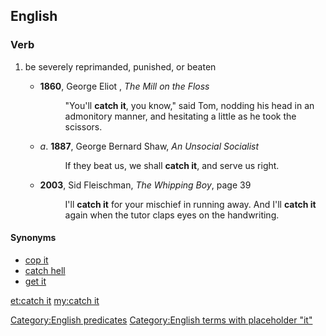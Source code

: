 ==English==

===Verb===
{{en-verb|head=[[catch]] [[it]]|catches it|catching it|caught it}}

# {{idiomatic}} be severely reprimanded, punished, or beaten
#* '''1860''', George Eliot , ''The Mill on the Floss''
#*: "You'll '''catch it''', you know," said Tom, nodding his head in an admonitory manner, and hesitating a little as he took the scissors.
#* ''a''. '''1887''', George Bernard Shaw, ''An Unsocial Socialist'' 
#*: If they beat us, we shall '''catch it''', and serve us right.
#* '''2003''', Sid Fleischman, ''The Whipping Boy'', page 39
#*: I'll '''catch it''' for your mischief in running away. And I'll '''catch it''' again when the tutor claps eyes on the handwriting.

====Synonyms====
* [[cop it]]
* [[catch hell]]
* [[get it]]

[[Category:English predicates]]
[[Category:English terms with placeholder "it"]]

[[et:catch it]]
[[my:catch it]]